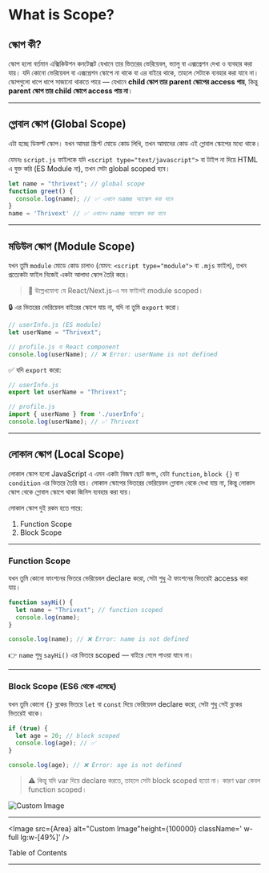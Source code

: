 # What is Scope?


## স্কোপ কী?

স্কোপ হলো বর্তমান এক্সিকিউশন কনটেক্সট যেখানে তার ভিতরের ভেরিয়েবল, ভ্যালু বা এক্সপ্রেশন দেখা ও ব্যবহার করা যায়। যদি কোনো ভেরিয়েবল বা এক্সপ্রেশন স্কোপে না থাকে বা এর বাইরে থাকে, তাহলে সেটাকে ব্যবহার করা যাবে না। স্কোপগুলো ধাপে ধাপে সাজানো থাকতে পারে — যেখানে **child স্কোপ তার parent স্কোপের access পায়**, কিন্তু **parent স্কোপ তার child স্কোপে access পায় না**।

---

##  গ্লোবাল স্কোপ (Global Scope)

এটা হচ্ছে ডিফল্ট স্কোপ। যখন আমরা স্ক্রিপ্ট মোডে কোড লিখি, তখন আমাদের কোড এই গ্লোবাল স্কোপের মধ্যে থাকে।

যেমনঃ `script.js` ফাইলকে যদি `<script type="text/javascript">` বা টাইপ না দিয়ে HTML এ যুক্ত করি (ES Module না), তখন সেটা global scoped হবে।

```jsx
let name = "thrivext"; // global scope
function greet() {
  console.log(name); // ✅ এখানে name অ্যাক্সেস করা যাবে
}
name = 'Thrivext' // ✅ এখানেও name অ্যাক্সেস করা যাবে
```

---

##  মডিউল স্কোপ (Module Scope)

যখন তুমি `module` মোডে কোড চালাও (যেমন: `<script type="module">` বা `.mjs` ফাইল), তখন প্রত্যেকটা ফাইল নিজেই একটা আলাদা স্কোপ তৈরি করে।

> 📌 উল্লেখযোগ্য যে React/Next.js-এ সব ফাইলই module scoped।
> 

🔒 এর ভিতরের ভেরিয়েবল বাইরের স্কোপে যায় না, যদি না তুমি `export` করো।

```jsx
// userInfo.js (ES module)
let userName = "Thrivext";
```

```jsx
// profile.js বা React component
console.log(userName); // ❌ Error: userName is not defined
```

✅ যদি `export` করো:

```jsx
// userInfo.js
export let userName = "Thrivext";
```

```jsx
// profile.js
import { userName } from './userInfo';
console.log(userName); // ✅ Thrivext
```

---

##  লোকাল স্কোপ (Local Scope)

লোকাল স্কোপ হলো JavaScript এ এমন একটা নিজস্ব ছোট জগৎ, যেটা `function`, `block {}` বা `condition` এর ভিতরে তৈরি হয়। লোকাল স্কোপের ভিতরের ভেরিয়েবল গ্লোবাল থেকে দেখা যায় না, কিন্তু লোকাল স্কোপ থেকে গ্লোবাল স্কোপে থাকা জিনিস ব্যবহার করা যায়।

লোকাল স্কোপ দুই রকম হতে পারে:

1. Function Scope
2. Block Scope

---

###  Function Scope

যখন তুমি কোনো ফাংশনের ভিতরে ভেরিয়েবল declare করো, সেটা শুধু ঐ ফাংশনের ভিতরেই access করা যায়।

```jsx
function sayHi() {
  let name = "Thrivext"; // function scoped
  console.log(name);
}

console.log(name); // ❌ Error: name is not defined
```

👉 `name` শুধু `sayHi()` এর ভিতরে scoped — বাইরে গেলে পাওয়া যাবে না।

---

###  Block Scope (ES6 থেকে এসেছে)

যখন তুমি কোনো `{}` ব্লকের ভিতরে `let` বা `const` দিয়ে ভেরিয়েবল declare করো, সেটা শুধু সেই ব্লকের ভিতরেই থাকে।

```jsx
if (true) {
  let age = 20; // block scoped
  console.log(age); // ✅
}

console.log(age); // ❌ Error: age is not defined
```

> ⚠️ কিন্তু যদি var দিয়ে declare করতে, তাহলে সেটা block scoped হতো না। কারণ var কেবল function scoped।
> 


<div className=' flex flex-col lg:flex-row justify-between gap-5 lg:gap-0'>
<Image src={Types} alt="Custom Image" height={10000} className='  w-full lg:w-[49%]' />

---

<Image src={Area} alt="Custom Image"height={100000} className='  w-full lg:w-[49%]' />
</div>



Table of Contents

---